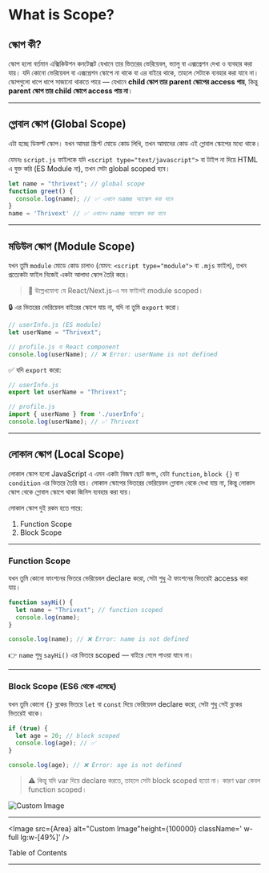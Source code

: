 # What is Scope?


## স্কোপ কী?

স্কোপ হলো বর্তমান এক্সিকিউশন কনটেক্সট যেখানে তার ভিতরের ভেরিয়েবল, ভ্যালু বা এক্সপ্রেশন দেখা ও ব্যবহার করা যায়। যদি কোনো ভেরিয়েবল বা এক্সপ্রেশন স্কোপে না থাকে বা এর বাইরে থাকে, তাহলে সেটাকে ব্যবহার করা যাবে না। স্কোপগুলো ধাপে ধাপে সাজানো থাকতে পারে — যেখানে **child স্কোপ তার parent স্কোপের access পায়**, কিন্তু **parent স্কোপ তার child স্কোপে access পায় না**।

---

##  গ্লোবাল স্কোপ (Global Scope)

এটা হচ্ছে ডিফল্ট স্কোপ। যখন আমরা স্ক্রিপ্ট মোডে কোড লিখি, তখন আমাদের কোড এই গ্লোবাল স্কোপের মধ্যে থাকে।

যেমনঃ `script.js` ফাইলকে যদি `<script type="text/javascript">` বা টাইপ না দিয়ে HTML এ যুক্ত করি (ES Module না), তখন সেটা global scoped হবে।

```jsx
let name = "thrivext"; // global scope
function greet() {
  console.log(name); // ✅ এখানে name অ্যাক্সেস করা যাবে
}
name = 'Thrivext' // ✅ এখানেও name অ্যাক্সেস করা যাবে
```

---

##  মডিউল স্কোপ (Module Scope)

যখন তুমি `module` মোডে কোড চালাও (যেমন: `<script type="module">` বা `.mjs` ফাইল), তখন প্রত্যেকটা ফাইল নিজেই একটা আলাদা স্কোপ তৈরি করে।

> 📌 উল্লেখযোগ্য যে React/Next.js-এ সব ফাইলই module scoped।
> 

🔒 এর ভিতরের ভেরিয়েবল বাইরের স্কোপে যায় না, যদি না তুমি `export` করো।

```jsx
// userInfo.js (ES module)
let userName = "Thrivext";
```

```jsx
// profile.js বা React component
console.log(userName); // ❌ Error: userName is not defined
```

✅ যদি `export` করো:

```jsx
// userInfo.js
export let userName = "Thrivext";
```

```jsx
// profile.js
import { userName } from './userInfo';
console.log(userName); // ✅ Thrivext
```

---

##  লোকাল স্কোপ (Local Scope)

লোকাল স্কোপ হলো JavaScript এ এমন একটা নিজস্ব ছোট জগৎ, যেটা `function`, `block {}` বা `condition` এর ভিতরে তৈরি হয়। লোকাল স্কোপের ভিতরের ভেরিয়েবল গ্লোবাল থেকে দেখা যায় না, কিন্তু লোকাল স্কোপ থেকে গ্লোবাল স্কোপে থাকা জিনিস ব্যবহার করা যায়।

লোকাল স্কোপ দুই রকম হতে পারে:

1. Function Scope
2. Block Scope

---

###  Function Scope

যখন তুমি কোনো ফাংশনের ভিতরে ভেরিয়েবল declare করো, সেটা শুধু ঐ ফাংশনের ভিতরেই access করা যায়।

```jsx
function sayHi() {
  let name = "Thrivext"; // function scoped
  console.log(name);
}

console.log(name); // ❌ Error: name is not defined
```

👉 `name` শুধু `sayHi()` এর ভিতরে scoped — বাইরে গেলে পাওয়া যাবে না।

---

###  Block Scope (ES6 থেকে এসেছে)

যখন তুমি কোনো `{}` ব্লকের ভিতরে `let` বা `const` দিয়ে ভেরিয়েবল declare করো, সেটা শুধু সেই ব্লকের ভিতরেই থাকে।

```jsx
if (true) {
  let age = 20; // block scoped
  console.log(age); // ✅
}

console.log(age); // ❌ Error: age is not defined
```

> ⚠️ কিন্তু যদি var দিয়ে declare করতে, তাহলে সেটা block scoped হতো না। কারণ var কেবল function scoped।
> 


<div className=' flex flex-col lg:flex-row justify-between gap-5 lg:gap-0'>
<Image src={Types} alt="Custom Image" height={10000} className='  w-full lg:w-[49%]' />

---

<Image src={Area} alt="Custom Image"height={100000} className='  w-full lg:w-[49%]' />
</div>



Table of Contents

---